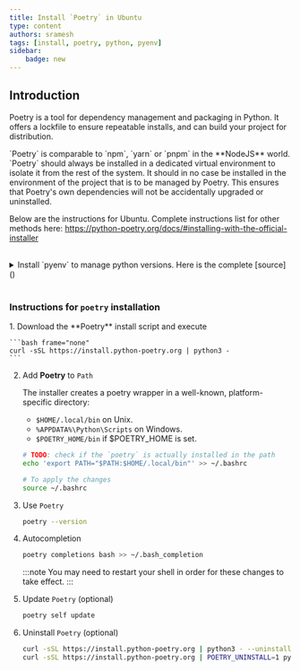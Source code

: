 ```yaml
---
title: Install `Poetry` in Ubuntu
type: content
authors: sramesh
tags: [install, poetry, python, pyenv]
sidebar:
    badge: new
---
```


## Introduction

Poetry is a tool for dependency management and packaging in Python. 
It offers a lockfile to ensure repeatable installs, and can build your project for distribution.

<Aside type="note" title="Info">
`Poetry` is comparable to `npm`, `yarn` or `pnpm` in the **NodeJS** world.
</Aside>

<Aside type="danger" title="Attention">
`Poetry` should always be installed in a dedicated virtual environment to isolate it from the rest of the system. It should in no case be installed in the environment of the project that is to be managed by Poetry. This ensures that Poetry's own dependencies will not be accidentally upgraded or uninstalled. 
</Aside>

Below are the instructions for Ubuntu. Complete instructions list for other methods here: https://python-poetry.org/docs/#installing-with-the-official-installer

<br />

<details>
<summary>
Install `pyenv` to manage python versions. Here is the complete [source]()
</summary>
<Steps>
1. Installing via the recommended way

    ```sh frame="none"
    curl https://pyenv.run | bash
    ```

2. Setup shell environment by adding the commands to the `.bashrc`

    ```sh frame="none"
    echo 'export PYENV_ROOT="$HOME/.pyenv"' >> ~/.bashrc
    echo 'command -v pyenv >/dev/null || export PATH="$PYENV_ROOT/bin:$PATH"' >> ~/.bashrc
    echo 'eval "$(pyenv init -)"' >> ~/.bashrc
    ```

3. Restart shell

    ```sh frame="none"
    exec "$SHELL"
    ```

4. (optional) Build environment for `Python`

    ```sh frame="none"
    sudo apt update;  sudo apt install build-essential libssl-dev zlib1g-dev \
    libbz2-dev libreadline-dev libsqlite3-dev curl git \
    libncursesw5-dev xz-utils tk-dev libxml2-dev libxmlsec1-dev libffi-dev liblzma-dev
    ```

4. Install a python version

    ```sh frame="none"
    pyenv install -l  # gives the list of all available versions
    ```

    ```sh frame="none"
    pyenv install 3.12 # install the selected version
    ```

5. Set the version

    ```sh frame="none"
    pyenv global 3.12 # setting the python environment
    ```

6. Uninstall python version

    ```sh frame="none"
    pyenv uninstall 3.12 # removes this version
    ```

7. (optional) Update `pyenv`
    ```sh frame="none"
    pyenv update
    ```

7. (optional) Uninstall `pyenv`: To completely uninstall Pyenv, **remove all Pyenv configuration lines from your shell startup configuration**, and then remove its root directory. This will delete all Python versions that were installed under the `$(pyenv root)/versions/ directory`:

    ```sh frame="none"
    rm -rf $(pyenv root)
    ```

</Steps>
</details>

<br />

### Instructions for `poetry` installation
<Steps>
1. Download the **Poetry** install script and execute

    ```bash frame="none"
    curl -sSL https://install.python-poetry.org | python3 -
    ```

2. Add **Poetry** to `Path`
    
    The installer creates a poetry wrapper in a well-known, platform-specific directory:

    - `$HOME/.local/bin`          on Unix.
    - `%APPDATA%\Python\Scripts`  on Windows.
    - `$POETRY_HOME/bin`          if $POETRY_HOME is set.

    ```bash frame="none"
    # TODO: check if the `poetry` is actually installed in the path
    echo 'export PATH="$PATH:$HOME/.local/bin"' >> ~/.bashrc

    # To apply the changes
    source ~/.bashrc
    ```

3. Use `Poetry`

    ```bash frame="none"
    poetry --version
    ```

4. Autocompletion
    
    ```bash frame="none"
    poetry completions bash >> ~/.bash_completion
    ```

    :::note
    You may need to restart your shell in order for these changes to take effect.
    :::

5. Update `Poetry` (optional)

    ```bash frame="none"
    poetry self update
    ```

6. Uninstall `Poetry` (optional)

    ```bash frame="none"
    curl -sSL https://install.python-poetry.org | python3 - --uninstall
    curl -sSL https://install.python-poetry.org | POETRY_UNINSTALL=1 python3 -
    ```
</Steps>
